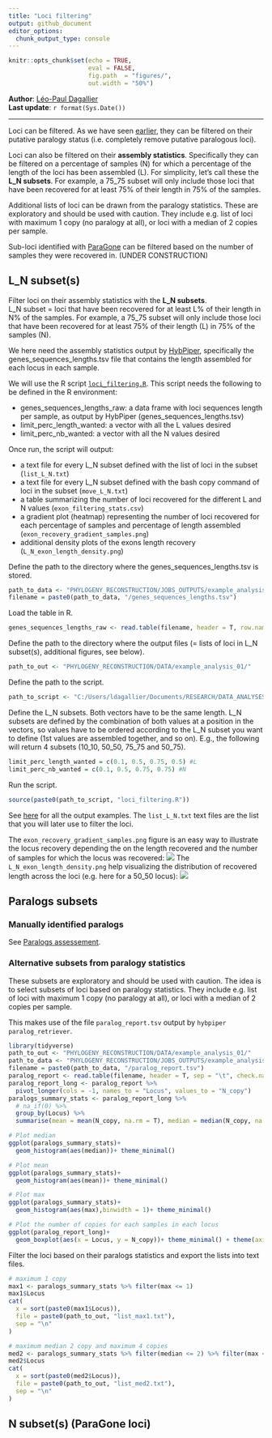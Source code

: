 ```yaml
---
title: "Loci filtering"
output: github_document
editor_options: 
  chunk_output_type: console
---
```


```r
knitr::opts_chunk$set(echo = TRUE,
                      eval = FALSE,
                      fig.path  = "figures/",
                      out.width = "50%")
```

**Author**: [Léo-Paul Dagallier](https://github.com/LPDagallier)    
**Last update**: `r format(Sys.Date())`

***

Loci can be filtered. As we have seen [earlier](Paralogs.md), they can be filtered on their putative paralogy status (i.e. completely remove putative paralogous loci).

Loci can also be filtered on their **assembly statistics**. Specifically they can be filtered on a percentage of samples (N) for which a percentage of the length of the loci has been assembled (L). For simplicity, let's call these the **L_N subsets**. For example, a 75_75 subset will only include those loci that have been recovered for at least 75% of their length in 75% of the samples.

Additional lists of loci can be drawn from the paralogy statistics. These are exploratory and should be used with caution. They include e.g. list of loci with maximum 1 copy (no paralogy at all), or loci with a median of 2 copies per sample.

Sub-loci identified with [ParaGone](Paragone.md) can be filtered based on the number of samples they were recovered in. (UNDER CONSTRUCTION)

## L_N subset(s)
Filter loci on their assembly statistics with the **L_N subsets**.  
L_N subset = loci that have been recovered for at least L% of their length in N% of the samples. For example, a 75_75 subset will only include those loci that have been recovered for at least 75% of their length (L) in 75% of the samples (N).

We here need the assembly statistics output by [HybPiper](https://github.com/LPDagallier/Phylogenomics_Workshop/blob/master/HybPiper2.md#13-summary-statistics), specifically the genes_sequences_lengths.tsv file that contains the length assembled for each locus in each sample.

We will use the R script [`loci_filtering.R`](PHYLOGENY_RECONSTRUCTION/R/loci_filtering.R). This script needs the following to be defined in the R environment:

- genes_sequences_lengths_raw: a data frame with loci sequences length per sample, as output by HybPiper (genes_sequences_lengths.tsv)
- limit_perc_length_wanted: a vector with all the L values desired
- limit_perc_nb_wanted: a vector with all the N values desired

Once run, the script will output:

- a text file for every L_N subset defined with the list of loci in the subset (`list_L_N.txt`)
- a text file for every L_N subset defined with the bash copy command of loci in the subset (`move_L_N.txt`)
- a table summarizing the number of loci recovered for the different L and N values (`exon_filtering_stats.csv`)
- a gradient plot (heatmap) representing the number of loci recovered for each percentage of samples and percentage of length assembled (`exon_recovery_gradient_samples.png`)
- additional density plots of the exons length recovery (`L_N_exon_length_density.png`)


Define the path to the directory where the genes_sequences_lengths.tsv is stored.
```r
path_to_data <- "PHYLOGENY_RECONSTRUCTION/JOBS_OUTPUTS/example_analysis_01_extract/"
filename = paste0(path_to_data, "/genes_sequences_lengths.tsv")
```

Load the table in R.
```r
genes_sequences_lengths_raw <- read.table(filename, header = T, row.names = 1, sep = "\t", check.names = F)
```

Define the path to the directory where the output files (= lists of loci in L_N subset(s), additional figures, see below).
```r
path_to_out <- "PHYLOGENY_RECONSTRUCTION/DATA/example_analysis_01/"
```

Define the path to the script.
```r
path_to_script <- "C:/Users/ldagallier/Documents/RESEARCH/DATA_ANALYSES/PHYLOGENY_RECONSTRUCTION/R"
```

Define the L_N subsets. Both vectors have to be the same length. L_N subsets are defined by the combination of both values at a position in the vectors, so values have to be ordered according to the L_N subset you want to define (1st values are assembled together, and so on). E.g., the following will return 4 subsets (10_10, 50_50, 75_75 and 50_75).
```r
limit_perc_length_wanted = c(0.1, 0.5, 0.75, 0.5) #L
limit_perc_nb_wanted = c(0.1, 0.5, 0.75, 0.75) #N
```

Run the script.
```r
source(paste0(path_to_script, "loci_filtering.R"))
```

See [here](PHYLOGENY_RECONSTRUCTION/DATA/example_analysis_01/) for all the output examples. The `list_L_N.txt` text files are the list that you will later use to filter the loci.

The `exon_recovery_gradient_samples.png` figure is an easy way to illustrate the locus recovery depending the on the length recovered and the number of samples for which the locus was recovered:
![](PHYLOGENY_RECONSTRUCTION/DATA/example_analysis_01/exon_recovery_gradient_samples.png)
The `L_N_exon_length_density.png` help visualizing the distribution of recovered length across the loci (e.g. here for a 50_50 locus): ![](PHYLOGENY_RECONSTRUCTION/DATA/example_analysis_01/50_50_exon_length_density.png)

## Paralogs subsets
### Manually identified paralogs
See [Paralogs assessement](Paralogs.md).

### Alternative subsets from paralogy statistics
These subsets are exploratory and should be used with caution. The idea is to select subsets of loci based on paralogy statistics. They include e.g. list of loci with maximum 1 copy (no paralogy at all), or loci with a median of 2 copies per sample.

This makes use of the file `paralog_report.tsv` output by `hybpiper paralog_retriever`.

```r
library(tidyverse)
path_to_out <- "PHYLOGENY_RECONSTRUCTION/DATA/example_analysis_01/"
path_to_data <- "PHYLOGENY_RECONSTRUCTION/JOBS_OUTPUTS/example_analysis_01_extract/"
filename = paste0(path_to_data, "/paralog_report.tsv")
paralog_report <- read.table(filename, header = T, sep = "\t", check.names = F)
paralog_report_long <- paralog_report %>% 
  pivot_longer(cols = -1, names_to = "Locus", values_to = "N_copy")
paralogs_summary_stats <- paralog_report_long %>%
  # na_if(0) %>%
  group_by(Locus) %>% 
  summarise(mean = mean(N_copy, na.rm = T), median = median(N_copy, na.rm = T), sum = sum(N_copy, na.rm = T), max = max(N_copy, na.rm = T))

# Plot median
ggplot(paralogs_summary_stats)+
  geom_histogram(aes(median))+ theme_minimal()

# Plot mean
ggplot(paralogs_summary_stats)+
  geom_histogram(aes(mean))+ theme_minimal()

# Plot max
ggplot(paralogs_summary_stats)+
  geom_histogram(aes(max),binwidth = 1)+ theme_minimal()

# Plot the number of copies for each samples in each locus
ggplot(paralog_report_long)+
  geom_boxplot(aes(x = Locus, y = N_copy))+ theme_minimal() + theme(axis.text.x = element_text(angle = 90, hjust = 1))
```

Filter the loci based on their paralogs statistics and export the lists into text files.
```r
# maximum 1 copy
max1 <- paralogs_summary_stats %>% filter(max <= 1)
max1$Locus
cat(
  x = sort(paste0(max1$Locus)),
  file = paste0(path_to_out, "list_max1.txt"),
  sep = "\n"
)

# maximum median 2 copy and maximum 4 copies
med2 <- paralogs_summary_stats %>% filter(median <= 2) %>% filter(max <= 4)
med2$Locus
cat(
  x = sort(paste0(med2$Locus)),
  file = paste0(path_to_out, "list_med2.txt"),
  sep = "\n"
)
```
## N subset(s) (ParaGone loci)